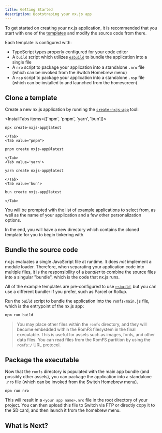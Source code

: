 ```yaml
---
title: Getting Started
description: Bootstraping your nx.js app
---
```


To get started on creating your nx.js application, it is recommended that you start with one of the [templates](https://github.com/TooTallNate/nx.js/tree/main/apps) and modify the source code from there.

Each template is configured with:

 * TypeScript types properly configured for your code editor
 * A `build` script which utilizes [`esbuild`][] to bundle the application into a single file
 * A `nro` script to package your application into a standalone `.nro` file (which can be invoked from the Switch Homebrew menu)
 * A `nsp` script to package your application into a standalone `.nsp` file (which can be installed to and launched from the homescreen)

## Clone a template

Create a new nx.js application by running the [`create-nxjs-app`](https://www.npmjs.com/package/create-nxjs-app) tool:

<InstallTabs items={['npm', 'pnpm', 'yarn', 'bun']}>
    <Tab value='npm'>

```bash
npx create-nxjs-app@latest
```

    </Tab>
    <Tab value="pnpm">

```bash
pnpm create nxjs-app@latest
```

    </Tab>
    <Tab value='yarn'>

```bash
yarn create nxjs-app@latest
```

    </Tab>
    <Tab value='bun'>

```bash
bun create nxjs-app@latest
```

    </Tab>

</InstallTabs>

You will be prompted with the list of example applications to select from, as well as the name
of your application and a few other personalization options.

In the end, you will have a new directory which contains the cloned template for you to begin tinkering with.

## Bundle the source code

nx.js evaluates a single JavaScript file at runtime. It does _not_ implement a module loader. Therefore,
when separating your application code into multiple files, it is the responsibility of a _bundler_ to
combine the source files into a singular "bundle", which is the code that nx.js runs.

All of the example templates are pre-configured to use [`esbuild`][], but you can use a different bundler
if you prefer, such as Parcel or Rollup.

Run the `build` script to bundle the application into the `romfs/main.js` file, which is the entrypoint
of the nx.js app:

```bash
npm run build
```

> You may place other files within the `romfs` directory, and they will become embedded within the RomFS
> filesystem in the final executable. This is useful for assets such as images, fonts, and other
> data files. You can read files from the RomFS partition by using the `romfs:/` URL protocol.

## Package the executable

Now that the `romfs` directory is populated with the main app bundle (and possibly other assets), you can
package the application into a standalone `.nro` file (which can be invoked from the Switch Homebrew menu).

```bash
npm run nro
```

This will result in a `<your app name>.nro` file in the root directory of your project. You can then upload
this file to Switch via FTP or directly copy it to the SD card, and then launch it from the homebrew menu.

## What is Next?

<Cards>
  <Card title="Learn more about Next.js" href="https://nextjs.org/docs" />
  <Card title="Learn more about Fumadocs" href="https://fumadocs.vercel.app" />
</Cards>

[`esbuild`]: https://esbuild.github.io